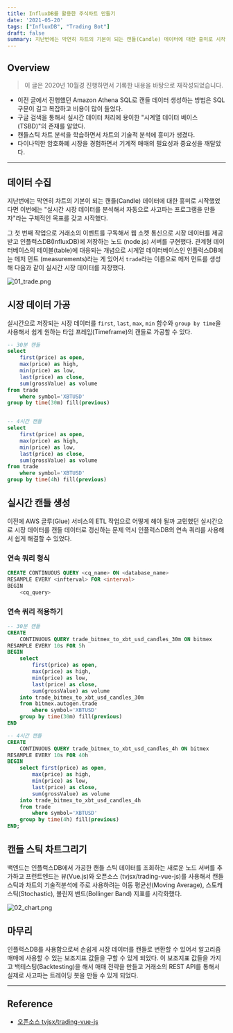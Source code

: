 ```yaml
---
title: InfluxDB를 활용한 주식차트 만들기
date: '2021-05-20'
tags: ["InfluxDB", "Trading Bot"]
draft: false
summary: 지난번에는 막연히 차트의 기본이 되는 캔들(Candle) 데이터에 대한 흥미로 시작했었다면 이번에는 "실시간 시장 데이터를 분석해서 자동으로 사고파는 프로그램을 만들자"라는 구체적인 목표를 갖고 시작했다.
---
```


<TOCInline toc={props.toc} exclude="Overview" toHeading={2,3} asDisclosure/>

## Overview

> 이 글은 2020년 10월경 진행하면서 기록한 내용을 바탕으로 재작성되었습니다.

- 이전 글에서 진행했던 Amazon Athena SQL로 캔들 데이터 생성하는 방법은 SQL 구문이 길고 복잡하고 비용이 많이 들었다.
- 구글 검색을 통해서 실시간 데이터 처리에 용이한 "시계열 데이터 베이스(TSBD)"의 존재를 알았다.
- 캔들스틱 차트 분석을 학습하면서 차트의 기술적 분석에 흥미가 생겼다.
- 다이나믹한 암호화폐 시장을 경험하면서 기계적 매매의 필요성과 중요성을 깨달았다.

---

## 데이터 수집

지난번에는 막연히 차트의 기본이 되는 캔들(Candle) 데이터에 대한 흥미로 시작했었다면 이번에는 "실시간 시장 데이터를 분석해서 자동으로 사고파는 프로그램을 만들자"라는 구체적인 목표를 갖고 시작했다.

그 첫 번째 작업으로 거래소의 이벤트를 구독해서 웹 소켓 통신으로 시장 데이터를 제공받고 인플럭스DB(InfluxDB)에 저장하는 노드 (node.js) 서버를 구현했다. 관계형 데이터베이스의 테이블(table)에 대응되는 개념으로 시계열 데이터베이스인 인플럭스DB에는 메저 먼트 (measurements)라는 게 있어서 `trade`라는 이름으로 메저 먼트를 생성해 다음과 같이 실시간 시장 데이터를 저장했다.

![01_trade.png](/static/images/posts/2021/05/20/01_trade.png)

## 시장 데이터 가공

실시간으로 저장되는 시장 데이터를 `first`, `last`, `max`, `min` 함수와 `group by time`을 사용해서 쉽게 원하는 타임 프레임(Timeframe)의 캔들로 가공할 수 있다.

```sql
-- 30분 캔들
select 
    first(price) as open,
    max(price) as high,
    min(price) as low,
    last(price) as close, 
    sum(grossValue) as volume 
from trade 
    where symbol='XBTUSD'
group by time(30m) fill(previous)


-- 4시간 캔들
select 
    first(price) as open,
    max(price) as high,
    min(price) as low,
    last(price) as close, 
    sum(grossValue) as volume 
from trade 
    where symbol='XBTUSD'
group by time(4h) fill(previous)
```

## 실시간 캔들 생성

이전에 AWS 글루(Glue) 서비스의 ETL 작업으로 어떻게 해야 될까 고민했던 실시간으로 시장 데이터를 캔들 데이터로 갱신하는 문제 역시 인플럭스DB의 연속 쿼리를 사용해서 쉽게 해결할 수 있었다.

### 연속 쿼리 형식

```sql
CREATE CONTINUOUS QUERY <cq_name> ON <database_name>
RESAMPLE EVERY <infterval> FOR <interval>
BEGIN 
    <cq_query>
```

### 연속 쿼리 적용하기

```sql
-- 30분 캔들
CREATE
    CONTINUOUS QUERY trade_bitmex_to_xbt_usd_candles_30m ON bitmex 
RESAMPLE EVERY 10s FOR 5h 
BEGIN 
    select 
        first(price) as open,
        max(price) as high,
        min(price) as low,
        last(price) as close,
        sum(grossValue) as volume 
    into trade_bitmex_to_xbt_usd_candles_30m 
    from bitmex.autogen.trade
        where symbol='XBTUSD'
    group by time(30m) fill(previous)
END

-- 4시간 캔들
CREATE
    CONTINUOUS QUERY trade_bitmex_to_xbt_usd_candles_4h ON bitmex
RESAMPLE EVERY 10s FOR 40h
BEGIN
    select first(price) as open,
        max(price) as high,
        min(price) as low,
        last(price) as close,
        sum(grossValue) as volume
    into trade_bitmex_to_xbt_usd_candles_4h
    from trade
        where symbol='XBTUSD'
    group by time(4h) fill(previous)
END;

```

## 캔들 스틱 차트그리기

백엔드는 인플럭스DB에서 가공한 캔들 스틱 데이터를 조회하는 새로운 노드 서버를 추가하고 프런트엔드는 뷰(Vue.js)와 오픈소스 (tvjsx/trading-vue-js)를 사용해서 캔들 스틱과 차트의 기술적분석에 주로 사용하려는 이동 평균선(Moving Average), 스토캐스틱(Stochastic), 볼린저 밴드(Bollinger Band) 지표를 시각화했다.

![02_chart.png](/static/images/posts/2021/05/20/02_chart.png)

## 마무리

인플럭스DB를 사용함으로써 손쉽게 시장 데이터를 캔들로 변환할 수 있어서 알고리즘 매매에 사용할 수 있는 보조지표 값들을 구할 수 있게 되었다. 이 보조지표 값들을 가지고 백테스팅(Backtesting)을 해서 매매 전략을 만들고 거래소의 REST API를 통해서 실제로 사고파는 트레이딩 봇을 만들 수 있게 되었다.

---

## Reference

* [오픈소스 tvjsx/trading-vue-js](https://github.com/tvjsx/trading-vue-js)
